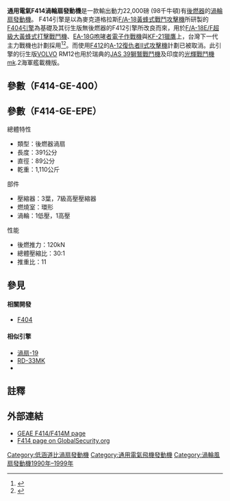 {{noteTA
|G1=Unit
|1=zh-cn:涡轮风扇发动机; zh-tw:渦輪扇發動機; zh-hk:渦輪風扇引擎
}}
{{飛行器發動機
|名稱           = General Electric F414<br/>通用電氣 F414 渦輪扇發動機
|圖片           = [[File:General_Electric_F414_AEDC_93-206711_USAF.jpg|300px]]
|照片說明       = F414渦輪扇發動機
|類型           = 單軸低[[旁通比|旁通比]]帶後燃器[[渦輪扇發動機|渦輪扇發動機]]
|原產國         = {{USA}}
|設計           =  
|生產           = [[通用電氣航空|通用電氣航空]]（GE Aviation）<br/>[[沃爾沃航空公司|富豪航空]]（Volvo Aero） 
|首次試驗       = 1993年5月20日<ref>"GE marks F414 progress; endurance tests near" (1993).  ''Aviation Week and Space Technology''. Vol. 139, No. 1; p. 31</ref>
|生產年份       = 
|主要應用       = [[F/A-18E/F超級大黃蜂式打擊戰鬥機|F/A-18E/F超級大黃蜂式打擊戰鬥機]]<br/>[[光輝戰鬥機|印度斯坦航空 光輝戰鬥機]]<br/>[[JAS_39獅鷲戰鬥機|-{A]]<br/>[[KF-X戰鬥機|KF-21戰鬥機]]等
|產量           = 
|單位造價       = 
|研發成本       = 
|衍生自         = [[F404渦輪扇發動機|F404渦輪扇發動機]]
|衍生           = [[通用電氣_GE36_渦輪槳扇發動機|通用電氣 GE36 渦輪槳扇發動機]]<br />{{tsl|en|General Electric LM1600|通用電氣 LM1600 燃氣渦輪發動機}}
|數據           =
|長度           = {{convert|3912|mm}}
|直徑           = {{convert|790|mm}} （進氣口）<br/>{{convert|889|mm}} （外部最大直径）
|淨重           = {{convert|2445|lb|kg|abbr=on|sigfig=3}}
|燃料           = 
|旁通比         = 0.34：1 
|壓縮機         = 軸流式，3級扇葉（fan）和7個壓縮段（compressor stages）
|燃燒室         = 镍合金環狀燃燒室
|渦輪           = 单级高压、单级低压
|後燃器         = 
|控制系統       = 
|推力           = 軍用推力: {{convert|13,000|lbf|kN|abbr=on|lk=on|sigfig=3}}<br/>後燃推力:{{convert|22,000|lbf|kN|abbr=on|sigfig=3}}
|耗油率         = 軍用推力: 0.81 lb/(lbf·h)（82.6 kg/(kN·h)）<br/>全後燃推力：1.74 lb/(lbf·h)（177.5 kg/(kN·h)）
|壓縮比         = 30:1
|[[推重比|推重比]]     = 9:1
|渦輪前溫度     = 
|空氣流量       = 
}}

'''通用電氣F414渦輪扇發動機'''是一款輸出動力22,000磅 (98千牛頓)有[[後燃器|後燃器]]的[[渦輪扇發動機|渦輪扇發動機]]。
F414引擎是以為麥克道格拉斯[[F/A-18黃蜂式戰鬥攻擊機|F/A-18黃蜂式戰鬥攻擊機]]所研製的[[F404渦輪扇發動機|F404引擎]]為基礎及其衍生版無後燃器的F412引擎所改良而來，用於[[F/A-18E/F超級大黃蜂式打擊戰鬥機|F/A-18E/F超級大黃蜂式打擊戰鬥機]]、[[EA-18G咆哮者電子作戰機|EA-18G咆哮者電子作戰機]]與[[KF-X戰鬥機|KF-21獵鷹]]上，台灣下一代主力戰機也計劃採用<ref>{{Cite web|url=https://tw.news.yahoo.com/蔡英文力推-抗中保台-多款新式武器搶在後年5月交出成績單-160000529.html|title=蔡英文力推「抗中保台」 多款新式武器搶在後年5月交出成績單|website=tw.news.yahoo.com}}</ref><ref>{{cite news | url = https://www.upmedia.mg/news_info.php?Type=1&SerialNo=144649 | title = 下一代主力戰機研製案　空軍規劃蔡英文卸任前完成並展示原型機 | author=朱明 |date = 2022年5月13日 | newspaper=上報}}</ref>。而使用[[F404渦輪扇發動機|F412]]的[[A-12復仇者II式攻擊機|A-12復仇者II式攻擊機]]計劃已被取消。此引擎的衍生版[[沃爾沃航空公司|VOLVO]] RM12也用於瑞典的[[JAS_39獅鷲戰鬥機|JAS 39獅鷲戰鬥機]]及印度的[[光輝戰鬥機|光輝戰鬥機]]mk.2海軍艦載機版。

== 參數（F414-GE-400）==
{{jetspecs
<!-- If you do not understand how to use this template, please ask at [[Wikipedia_talk:WikiProject_Aircraft|Wikipedia talk:WikiProject Aircraft]].
     Please include units where appropriate (main comes first, alt in parentheses). If data are missing, leave the parameter blank (do not delete it). For additional lines, end your alt units with </li> and start a new, fully-formatted line with <li>. -->
|type  =  帶後燃器[[渦輪扇發動機|渦輪扇發動機]]
|ref   =GE Aviation<ref name="specs">{{Cite web |url= https://www.geaviation.com/sites/default/files/datasheet-F414-Family.pdf |title= F414-GE-400 turbofan engines |publisher= GE Aviation |accessdate= 2018-11-04 |archive-date= 2017-07-02 |archive-url= https://web.archive.org/web/20170702044455/http://www.geaviation.com/sites/default/files/datasheet-F414-Family.pdf |dead-url= no }}</ref> and Deagal.com<ref>{{Cite web |title= Fighter aircraft engines, F414 GE 400 |url= http://www.deagel.com/Fighter-Aircraft-Engines/F414-GE-400_a001733001.aspx |publisher= Dégel |accessdate= 2018-11-04 |archive-date= 2017-02-23 |archive-url= https://web.archive.org/web/20170223170033/http://www.deagel.com/Fighter-Aircraft-Engines/F414-GE-400_a001733001.aspx |dead-url= no }}</ref>
|length  ={{cvt|154|in|cm|sigfig=3}}
|diameter={{Cvt|35|in|cm}}
|weight= {{convert|2445|lb|kg|abbr=on|sigfig=3}} max weight
|compressor  = 軸流式，3級扇葉（fan）和7個壓縮段（compressor stages）
|combustion  = 環狀燃燒室（Annular）
|turbine     = 单级高压、单级低压
|fueltype=
|oilsystem=
|power= 
|thrust=<br>
* {{convert|13,000|lbf|kN|abbr=on|lk=on|sigfig=3}} military thrust
* {{convert|22,000|lbf|kN|abbr=on|sigfig=3}} with afterburner 
|compression=30:1
|aircon= {{convert|170|lb/s|kg/s|abbr=on|sigfig=3}}
|turbinetemp=
|fuelcon= 
|specfuelcon=
|power/weight=
|thrust/weight=9:1
}}

== 參數（F414-GE-EPE）==
總體特性
*類型：後燃器渦扇
*長度：391公分
*直徑：89公分
*乾重：1,110公斤
部件
*壓縮器：3葉，7級高壓壓縮器
*燃燒室：環形
*渦輪：1低壓，1高壓
性能
*後燃推力：120kN
*總體壓縮比：30:1
*推重比：11
==參見==
====相關開發====
*[[F404渦輪扇發動機|F404]]
====相似引擎====
*[[渦扇-19|渦扇-19]]
*[[RD-33渦輪扇發動機|RD-33MK]]
* {{tsl|en|Eurojet EJ200}}

==註釋==
{{Reflist|2}}

==外部連結==
{{commons category}}
* [https://web.archive.org/web/20070710120751/http://www.geae.com/engines/military/f414/ GEAE F414/F414M page]
* [http://www.globalsecurity.org/military/systems/aircraft/systems/f414.htm F414 page on GlobalSecurity.org]{{Wayback|url=http://www.globalsecurity.org/military/systems/aircraft/systems/f414.htm |date=20170119091644 }}

{{通用電氣航空發動機}}
{{USAF gas turbine engines}}

[[Category:低涵道比渦扇發動機|Category:低涵道比渦扇發動機]]
[[Category:通用電氣飛機發動機|Category:通用電氣飛機發動機]]
[[Category:渦輪風扇發動機1990年–1999年|Category:渦輪風扇發動機1990年–1999年]]